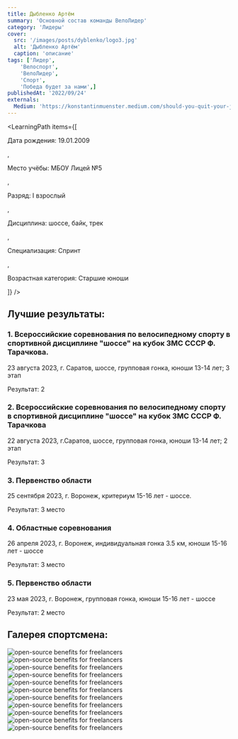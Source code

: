 ```yaml
---
title: Дыбленко Артём
summary: 'Основной состав команды ВелоЛидер'
category: 'Лидеры'
cover:
  src: '/images/posts/dyblenko/logo3.jpg'
  alt: 'Дыбленко Артём'
  caption: 'описание'
tags: ['Лидер',
    'Велоспорт',
    'ВелоЛидер',
    'Спорт',
    'Победа будет за нами',]
publishedAt: '2022/09/24'
externals:
  Medium: 'https://konstantinmuenster.medium.com/should-you-quit-your-job-for-your-side-project-ed77985431c'
---
```

<LearningPath
  items={[
    <p>Дата рождения: 19.01.2009</p>,
    <p>Место учёбы: МБОУ Лицей №5</p>,
    <p>Разряд: I взрослый</p>,
    <p>Дисциплина: шоссе, байк, трек</p>,
    <p>Специализация: Спринт</p>,
    <p>Возрастная категория: Старшие юноши</p>
  ]}
/>

## Лучшие результаты:

### 1. Всероссийские соревнования по велосипедному спорту в спортивной дисциплине "шоссе" на кубок ЗМС СССР Ф. Тарачкова.

23 августа 2023, г. Саратов, шоссе, групповая гонка, юноши 13-14 лет; 3 этап

Результат: 2

### 2. Всероссийские соревнования по велосипедному спорту в спортивной дисциплине "шоссе" на кубок ЗМС СССР Ф. Тарачкова

22 августа 2023, г.Саратов, шоссе, групповая гонка, юноши 13-14 лет; 2 этап 

Результат: 3

### 3. Первенство области 

25 сентября 2023, г. Воронеж, критериум 15-16 лет - шоссе. 

Результат: 3 место

### 4. Областные соревнования

26 апреля 2023, г. Воронеж, индивидуальная гонка 3.5 км, юноши 15-16 лет - шоссе 

Результат: 3 место

### 5. Первенство области 

23 мая 2023, г. Воронеж, групповая гонка, юноши 15-16 лет - шоссе 

Результат: 2 место


## Галерея спортсмена:
<Image
  src="/images/posts/dyblenko/1.jpg"
  alt="open-source benefits for freelancers"
/>
<Image
  src="/images/posts/dyblenko/2.jpg"
  alt="open-source benefits for freelancers"
/>
<Image
  src="/images/posts/dyblenko/4.jpg"
  alt="open-source benefits for freelancers"
/>
<Image
  src="/images/posts/dyblenko/5.jpg"
  alt="open-source benefits for freelancers"
/>
<Image
  src="/images/posts/dyblenko/6.jpg"
  alt="open-source benefits for freelancers"
/>
<Image
  src="/images/posts/dyblenko/7.jpg"
  alt="open-source benefits for freelancers"
/>
<Image
  src="/images/posts/dyblenko/8.jpg"
  alt="open-source benefits for freelancers"
/>
<Image
  src="/images/posts/dyblenko/9.jpg"
  alt="open-source benefits for freelancers"
/>
<Image
  src="/images/posts/dyblenko/10.jpg"
  alt="open-source benefits for freelancers"
/>
<Image
  src="/images/posts/dyblenko/11.jpg"
  alt="open-source benefits for freelancers"
/>
<Image
  src="/images/posts/dyblenko/12.jpg"
  alt="open-source benefits for freelancers"
/>


